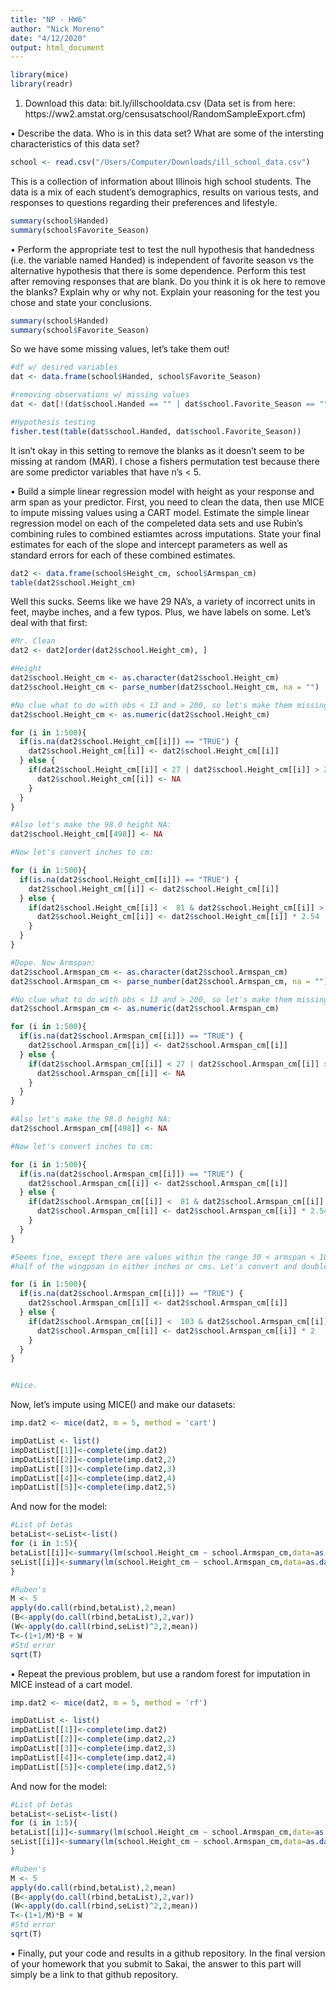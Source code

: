 ```yaml
---
title: "NP - HW6"
author: "Nick Moreno"
date: "4/12/2020"
output: html_document
---
```

```r
library(mice)
library(readr)
```

1. Download this data: bit.ly/illschooldata.csv (Data set is from here:
https://ww2.amstat.org/censusatschool/RandomSampleExport.cfm)

• Describe the data. Who is in this data set? What are some of the intersting characteristics of this data set?
```r
school <- read.csv("/Users/Computer/Downloads/ill_school_data.csv")

```

This is a collection of information about Illinois high school students. The data is a mix of each student's demographics, results on various tests, and responses to questions regarding their preferences and lifestyle. 

```r
summary(school$Handed)
summary(school$Favorite_Season)

```


• Perform the appropriate test to test the null hypothesis that handedness (i.e. the variable named Handed) is independent of favorite season vs the alternative hypothesis that there is some dependence. Perform this test after removing responses that are blank. Do you think it is ok here to remove the blanks? Explain why or why not. Explain your reasoning for the test you chose and state your conclusions.

```r
summary(school$Handed)
summary(school$Favorite_Season)

```
So we have some missing values, let's take them out!

```r
#df w/ desired variables
dat <- data.frame(school$Handed, school$Favorite_Season)

#removing observations w/ missing values
dat <- dat[!(dat$school.Handed == "" | dat$school.Favorite_Season == ""), ]

#Hypothesis testing
fisher.test(table(dat$school.Handed, dat$school.Favorite_Season))

```
It isn't okay in this setting to remove the blanks as it doesn't seem to be missing at random (MAR). I chose a fishers permutation test because there are some predictor variables that have n's < 5.


• Build a simple linear regression model with height as your response and arm span as your predictor. First, you need to clean the data, then use MICE to impute missing values using a CART model. Estimate the simple linear regression model on each of the compeleted data sets and use Rubin’s combining rules to combined estiamtes across imputations. State your final estimates for each of the slope and intercept parameters as well as standard errors for each of these combined estimates.
```r
dat2 <- data.frame(school$Height_cm, school$Armspan_cm)
table(dat2$school.Height_cm)

```
Well this sucks. Seems like we have 29 NA's, a variety of incorrect units in feet, maybe inches, and a few typos. Plus, we have labels on some. Let's deal with that first:

```r
#Mr. Clean
dat2 <- dat2[order(dat2$school.Height_cm), ]

#Height
dat2$school.Height_cm <- as.character(dat2$school.Height_cm)
dat2$school.Height_cm <- parse_number(dat2$school.Height_cm, na = "")

#No clue what to do with obs < 13 and > 200, so let's make them missing values and impute later
dat2$school.Height_cm <- as.numeric(dat2$school.Height_cm)

for (i in 1:500){
  if(is.na(dat2$school.Height_cm[[i]]) == "TRUE") {
    dat2$school.Height_cm[[i]] <- dat2$school.Height_cm[[i]]
  } else {
    if(dat2$school.Height_cm[[i]] < 27 | dat2$school.Height_cm[[i]] > 201){
      dat2$school.Height_cm[[i]] <- NA
    }
  }
}

#Also let's make the 98.0 height NA:
dat2$school.Height_cm[[498]] <- NA

#Now let's convert inches to cm:

for (i in 1:500){
  if(is.na(dat2$school.Height_cm[[i]]) == "TRUE") {
    dat2$school.Height_cm[[i]] <- dat2$school.Height_cm[[i]]
  } else {
    if(dat2$school.Height_cm[[i]] <  81 & dat2$school.Height_cm[[i]] > 53){
      dat2$school.Height_cm[[i]] <- dat2$school.Height_cm[[i]] * 2.54   
    }
  }
}

#Dope. Now Armspan:
dat2$school.Armspan_cm <- as.character(dat2$school.Armspan_cm)
dat2$school.Armspan_cm <- parse_number(dat2$school.Armspan_cm, na = "")

#No clue what to do with obs < 13 and > 200, so let's make them missing values and impute later
dat2$school.Armspan_cm <- as.numeric(dat2$school.Armspan_cm)

for (i in 1:500){
  if(is.na(dat2$school.Armspan_cm[[i]]) == "TRUE") {
    dat2$school.Armspan_cm[[i]] <- dat2$school.Armspan_cm[[i]]
  } else {
    if(dat2$school.Armspan_cm[[i]] < 27 | dat2$school.Armspan_cm[[i]] > 201){
      dat2$school.Armspan_cm[[i]] <- NA
    }
  }
}

#Also let's make the 98.0 height NA:
dat2$school.Armspan_cm[[498]] <- NA

#Now let's convert inches to cm:

for (i in 1:500){
  if(is.na(dat2$school.Armspan_cm[[i]]) == "TRUE") {
    dat2$school.Armspan_cm[[i]] <- dat2$school.Armspan_cm[[i]]
  } else {
    if(dat2$school.Armspan_cm[[i]] <  81 & dat2$school.Armspan_cm[[i]] > 53){
      dat2$school.Armspan_cm[[i]] <- dat2$school.Armspan_cm[[i]] * 2.54   
    }
  }
}

#Seems fine, except there are values within the range 30 < armspan < 102, which seem like
#half of the wingpsan in either inches or cms. Let's convert and double:

for (i in 1:500){
  if(is.na(dat2$school.Armspan_cm[[i]]) == "TRUE") {
    dat2$school.Armspan_cm[[i]] <- dat2$school.Armspan_cm[[i]]
  } else {
    if(dat2$school.Armspan_cm[[i]] <  103 & dat2$school.Armspan_cm[[i]] > 29){
      dat2$school.Armspan_cm[[i]] <- dat2$school.Armspan_cm[[i]] * 2   
    }
  }
}


#Nice. 
```

Now, let's impute using MICE() and make our datasets:
```r
imp.dat2 <- mice(dat2, m = 5, method = 'cart')

impDatList <- list()
impDatList[[1]]<-complete(imp.dat2)
impDatList[[2]]<-complete(imp.dat2,2)
impDatList[[3]]<-complete(imp.dat2,3)
impDatList[[4]]<-complete(imp.dat2,4)
impDatList[[5]]<-complete(imp.dat2,5)
```


And now for the model:
```r
#List of betas
betaList<-seList<-list()
for (i in 1:5){
betaList[[i]]<-summary(lm(school.Height_cm ~ school.Armspan_cm,data=as.data.frame(impDatList[[i]])))$coefficients[,1]
seList[[i]]<-summary(lm(school.Height_cm ~ school.Armspan_cm,data=as.data.frame(impDatList[[i]])))$coefficients[,2]
}

#Ruben's
M <- 5
apply(do.call(rbind,betaList),2,mean)
(B<-apply(do.call(rbind,betaList),2,var))
(W<-apply(do.call(rbind,seList)^2,2,mean))
T<-(1+1/M)*B + W
#Std error
sqrt(T)


```

• Repeat the previous problem, but use a random forest for imputation in MICE instead of a cart model.
```r
imp.dat2 <- mice(dat2, m = 5, method = 'rf')

impDatList <- list()
impDatList[[1]]<-complete(imp.dat2)
impDatList[[2]]<-complete(imp.dat2,2)
impDatList[[3]]<-complete(imp.dat2,3)
impDatList[[4]]<-complete(imp.dat2,4)
impDatList[[5]]<-complete(imp.dat2,5)
```


And now for the model:
```r
#List of betas
betaList<-seList<-list()
for (i in 1:5){
betaList[[i]]<-summary(lm(school.Height_cm ~ school.Armspan_cm,data=as.data.frame(impDatList[[i]])))$coefficients[,1]
seList[[i]]<-summary(lm(school.Height_cm ~ school.Armspan_cm,data=as.data.frame(impDatList[[i]])))$coefficients[,2]
}

#Ruben's
M <- 5
apply(do.call(rbind,betaList),2,mean)
(B<-apply(do.call(rbind,betaList),2,var))
(W<-apply(do.call(rbind,seList)^2,2,mean))
T<-(1+1/M)*B + W
#Std error
sqrt(T)


```

• Finally, put your code and results in a github repository. In the final version of your homework that you submit to Sakai, the answer to this part will simply be a link to that github repository.

